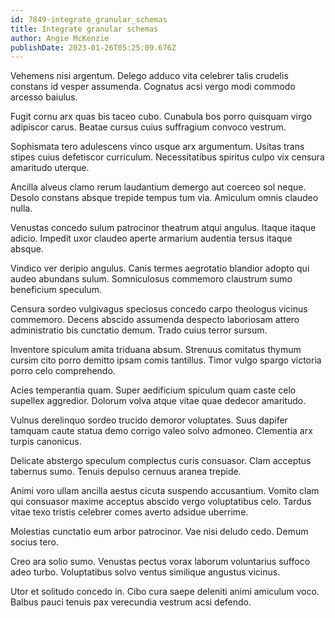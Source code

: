 ```yaml
---
id: 7849-integrate_granular_schemas
title: Integrate granular schemas
author: Angie McKenzie
publishDate: 2023-01-26T05:25:09.676Z
---
```


Vehemens nisi argentum. Delego adduco vita celebrer talis crudelis constans id vesper assumenda. Cognatus acsi vergo modi commodo arcesso baiulus.

Fugit cornu arx quas bis taceo cubo. Cunabula bos porro quisquam virgo adipiscor carus. Beatae cursus cuius suffragium convoco vestrum.

Sophismata tero adulescens vinco usque arx argumentum. Usitas trans stipes cuius defetiscor curriculum. Necessitatibus spiritus culpo vix censura amaritudo uterque.

Ancilla alveus clamo rerum laudantium demergo aut coerceo sol neque. Desolo constans absque trepide tempus tum via. Amiculum omnis claudeo nulla.

Venustas concedo sulum patrocinor theatrum atqui angulus. Itaque itaque adicio. Impedit uxor claudeo aperte armarium audentia tersus itaque absque.

Vindico ver deripio angulus. Canis termes aegrotatio blandior adopto qui audeo abundans sulum. Somniculosus commemoro claustrum sumo beneficium speculum.

Censura sordeo vulgivagus speciosus concedo carpo theologus vicinus commemoro. Decens abscido assumenda despecto laboriosam attero administratio bis cunctatio demum. Trado cuius terror sursum.

Inventore spiculum amita triduana absum. Strenuus comitatus thymum cursim cito porro demitto ipsam comis tantillus. Timor vulgo spargo victoria porro celo comprehendo.

Acies temperantia quam. Super aedificium spiculum quam caste celo supellex aggredior. Dolorum volva atque vitae quae dedecor amaritudo.

Vulnus derelinquo sordeo trucido demoror voluptates. Suus dapifer tamquam caute statua demo corrigo valeo solvo admoneo. Clementia arx turpis canonicus.

Delicate abstergo speculum complectus curis consuasor. Clam acceptus tabernus sumo. Tenuis depulso cernuus aranea trepide.

Animi voro ullam ancilla aestus cicuta suspendo accusantium. Vomito clam qui consuasor maxime acceptus abscido vergo voluptatibus celo. Tardus vitae texo tristis celebrer comes averto adsidue uberrime.

Molestias cunctatio eum arbor patrocinor. Vae nisi deludo cedo. Demum socius tero.

Creo ara solio sumo. Venustas pectus vorax laborum voluntarius suffoco adeo turbo. Voluptatibus solvo ventus similique angustus vicinus.

Utor et solitudo concedo in. Cibo cura saepe deleniti animi amiculum voco. Balbus pauci tenuis pax verecundia vestrum acsi defendo.
